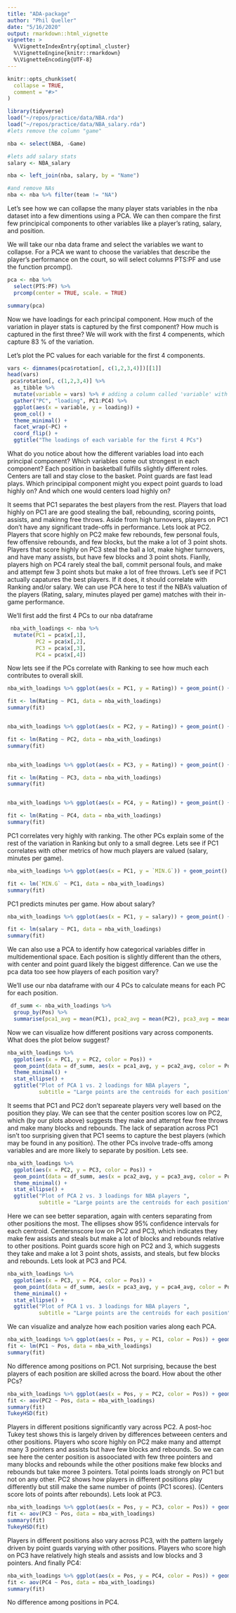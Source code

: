 ```yaml
---
title: "ADA-package"
author: "Phil Queller"
date: "5/16/2020"
output: rmarkdown::html_vignette
vignette: >
  %\VignetteIndexEntry{optimal_cluster}
  %\VignetteEngine{knitr::rmarkdown}
  %\VignetteEncoding{UTF-8}
---
```


```r
knitr::opts_chunk$set(
  collapse = TRUE,
  comment = "#>"
)
```

```r

library(tidyverse)
load("~/repos/practice/data/NBA.rda")
load("~/repos/practice/data/NBA_salary.rda")
#lets remove the column "game"

nba <- select(NBA, -Game)

#lets add salary stats
salary <- NBA_salary

nba <- left_join(nba, salary, by = "Name")

#and remove NAs
nba <- nba %>% filter(team != "NA")


```

Let's see how we can collapse the many player stats variables in the nba dataset into a few dimentions using a PCA. We can then compare the first few principical components to other variables like a player's rating, salary, and position.


We will take our nba data frame and select the variables we want to collapse. For a PCA we want to choose the variables that describe the player's performance on the court, so will select columns PTS:PF and use the function prcomp(). 

```r

pca <- nba %>%
  select(PTS:PF) %>%
  prcomp(center = TRUE, scale. = TRUE)

summary(pca)

```
Now we have loadings for each principal component. How much of the variation in player stats is captured by the first component? How much is captured in the first three? We will work with the first 4 compenents, which capture 83 % of the variation. 


Let's plot the PC values for each variable for the first 4 components.

```r

vars <- dimnames(pca$rotation[, c(1,2,3,4)])[[1]]
head(vars)
 pca$rotation[, c(1,2,3,4)] %>%
  as_tibble %>%
  mutate(variable = vars) %>% # adding a column called 'variable' with the name of the behavior you measured
  gather("PC", "loading", PC1:PC4) %>%
  ggplot(aes(x = variable, y = loading)) +
  geom_col() +
  theme_minimal() +
  facet_wrap(~PC) +
  coord_flip() +
  ggtitle("The loadings of each variable for the first 4 PCs")

```
What do you notice about how the different variables load into each principal component? Which variables come out strongest in each component? Each position in basketball fulfills slightly different roles. Centers are tall and stay close to the basket. Point guards are fast lead plays. Which principipal component might you expect point guards to load highly on? And which one would centers load highly on?


It seems that PC1 separates the best players from the rest. Players that load highly on PC1 are are good stealing the ball, rebounding, scoring points, assists, and makinng free throws. Aside from high turnovers, players on PC1 don't have any significant trade-offs in performance. Lets look at PC2. Players that score highly on PC2 make few rebounds, few personal fouls, few offensive rebounds, and few blocks, but the make a lot of 3 point shots. Players that score highly on PC3 steal the ball a lot, make higher turnovers, and have many assists, but have few blocks and 3 point shots. Fianlly, players high on PC4 rarely steal the ball, commit personal fouls, and make and attempt few 3 point shots but make a lot of free throws. Let's see if PC1 actually capatures the best players. If it does, it should correlate with Ranking and/or salary. We can use PCA here to test if the NBA's valuation of the players (Rating, salary, minutes played per game) matches with their in-game performance. 


We'll first add the first 4 PCs to our nba dataframe

```r

 nba_with_loadings <- nba %>% 
  mutate(PC1 = pca$x[,1],
         PC2 = pca$x[,2],
         PC3 = pca$x[,3],
         PC4 = pca$x[,4])

```
Now lets see if the PCs correlate with Ranking to see how much each contributes to overall skill.
```r

nba_with_loadings %>% ggplot(aes(x = PC1, y = Rating)) + geom_point() + geom_smooth()

fit <- lm(Rating ~ PC1, data = nba_with_loadings)
summary(fit)


nba_with_loadings %>% ggplot(aes(x = PC2, y = Rating)) + geom_point() + geom_smooth()

fit <- lm(Rating ~ PC2, data = nba_with_loadings)
summary(fit)


nba_with_loadings %>% ggplot(aes(x = PC3, y = Rating)) + geom_point() + geom_smooth()

fit <- lm(Rating ~ PC3, data = nba_with_loadings)
summary(fit)


nba_with_loadings %>% ggplot(aes(x = PC4, y = Rating)) + geom_point() + geom_smooth()

fit <- lm(Rating ~ PC4, data = nba_with_loadings)
summary(fit)


```
PC1 correlates very highly with ranking. The other PCs explain some of the rest of the variation in Ranking but only to a small degree. Lets see if PC1 correlates with other metrics of how much players are valued (salary, minutes per game).

```r


nba_with_loadings %>% ggplot(aes(x = PC1, y = `MIN.G`)) + geom_point() + geom_smooth()

fit <- lm(`MIN.G` ~ PC1, data = nba_with_loadings)
summary(fit)

```
PC1 predicts minutes per game. How about salary?

```r

nba_with_loadings %>% ggplot(aes(x = PC1, y = salary)) + geom_point() + geom_smooth()

fit <- lm(salary ~ PC1, data = nba_with_loadings)
summary(fit)

```


We can also use a PCA to identify how categorical variables differ in multidementional space. Each position is slightly different than the others, with center and point guard likely the biggest difference. Can we use the pca data too see how players of each position vary?


We'll use our nba dataframe with our 4 PCs to calculate means for each PC for each position. 
```r

 df_summ <- nba_with_loadings %>%
  group_by(Pos) %>%
  summarise(pca1_avg = mean(PC1), pca2_avg = mean(PC2), pca3_avg = mean(PC3), pca4_avg = mean(PC4))

```

Now we can visualize how different positions vary across components. What does the plot below suggest?
```r

nba_with_loadings %>%
  ggplot(aes(x = PC1, y = PC2, color = Pos)) +
  geom_point(data = df_summ, aes(x = pca1_avg, y = pca2_avg, color = Pos), size = 5) +
  theme_minimal() +
  stat_ellipse() +
  ggtitle("Plot of PCA 1 vs. 2 loadings for NBA players ",
          subtitle = "Large points are the centroids for each position") 

```
It seems that PC1 and PC2 don't separeate players very well based on the position they play. We can see that the center position scores low on PC2, which (by our plots above) suggests they make and attempt few free throws and make many blocks and rebounds. The lack of separation across PC1 isn't too surprising given that PC1 seems to capture the best players (which may be found in any position). The other PCs involve trade-offs among variables and are more likely to separate by position. Lets see.

```r

nba_with_loadings %>%
  ggplot(aes(x = PC2, y = PC3, color = Pos)) +
  geom_point(data = df_summ, aes(x = pca2_avg, y = pca3_avg, color = Pos), size = 5) +
  theme_minimal() +
  stat_ellipse() +
  ggtitle("Plot of PCA 2 vs. 3 loadings for NBA players ",
          subtitle = "Large points are the centroids for each position") 

```
Here we can see better separation, again with centers separating from other positions the most. The ellipses show 95% confidence intervals for each centroid. Centersnscore low on PC2 and PC3, which indicates they make few assists and steals but make a lot of blocks and rebounds relative to other positions. Point guards score high on PC2 and 3, which suggests they take and make a lot 3 point shots, assists, and steals, but few blocks and rebounds.  Lets look at PC3 and PC4.

```r

nba_with_loadings %>%
  ggplot(aes(x = PC3, y = PC4, color = Pos)) +
  geom_point(data = df_summ, aes(x = pca3_avg, y = pca4_avg, color = Pos), size = 5) +
  theme_minimal() +
  stat_ellipse() +
  ggtitle("Plot of PCA 1 vs. 3 loadings for NBA players ",
          subtitle = "Large points are the centroids for each position") 
```
We can visualize and analyze how each position varies along each PCA.
```r

nba_with_loadings %>% ggplot(aes(x = Pos, y = PC1, color = Pos)) + geom_point() + geom_boxplot()
fit <- lm(PC1 ~ Pos, data = nba_with_loadings)
summary(fit)

```
No difference among positions on PC1. Not surprising, because the best players of each position are skilled across the board. How about the other PCs?

```r

nba_with_loadings %>% ggplot(aes(x = Pos, y = PC2, color = Pos)) + geom_point() + geom_boxplot()
fit <- aov(PC2 ~ Pos, data = nba_with_loadings)
summary(fit)
TukeyHSD(fit)

```
Players in different positions significantly vary across PC2. A post-hoc Tukey test shows this is largely driven by differences betweeen centers and other positions. Players who score highly on PC2 make many and attempt many 3 pointers and assists but have few blocks and rebounds. So we can see here the center position is assoociated with few three pointers and many blocks and rebounds while the other positions make few blocks and rebounds but take moree 3 pointers. Total points loads strongly on PC1 but not on any other. PC2 shows how players in different positions play differently but still make the same number of points (PC1 scores). (Centers score lots of points after rebounds). Lets look at PC3.

```r

nba_with_loadings %>% ggplot(aes(x = Pos, y = PC3, color = Pos)) + geom_point() + geom_boxplot()
fit <- aov(PC3 ~ Pos, data = nba_with_loadings)
summary(fit)
TukeyHSD(fit)

```
Players in different positions also vary across PC3, with the pattern largely driven by point guards varying with other positions. Players who score high on PC3 have relatively high steals and assists and low blocks and 3 pointers. And finally PC4:

```r

nba_with_loadings %>% ggplot(aes(x = Pos, y = PC4, color = Pos)) + geom_point() + geom_boxplot()
fit <- aov(PC4 ~ Pos, data = nba_with_loadings)
summary(fit)

```
No difference among positions in PC4. 


